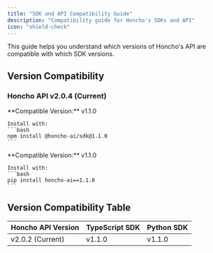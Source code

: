 ```yaml
---
title: "SDK and API Compatibility Guide"
description: "Compatibility guide for Honcho's SDKs and API"
icon: "shield-check"
---
```


This guide helps you understand which versions of Honcho's API are compatible with which SDK versions.

## Version Compatibility

### Honcho API v2.0.4 (Current)

<CardGroup cols={2}>
  <Card title="TypeScript SDK" icon="js">
    **Compatible Version:** v1.1.0
    
    Install with:
    ```bash
    npm install @honcho-ai/sdk@1.1.0
    ```
  </Card>
  
  <Card title="Python SDK" icon="python">
    **Compatible Version:** v1.1.0
    
    Install with:
    ```bash
    pip install honcho-ai==1.1.0
    ```
  </Card>
</CardGroup>

## Version Compatibility Table

| Honcho API Version | TypeScript SDK | Python SDK |
|-------------------|---------------|------------|
| v2.0.2 (Current) | v1.1.0 | v1.1.0 |
